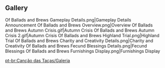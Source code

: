 {{Event Tabs
|subpage1=Autumn Crisis
|subpage2=Highwind Trial
|subpage3=Charity and Creativity
|subpage4=Fecund Blessings
}}
==Gallery==
<gallery>
Of Ballads and Brews Gameplay Details.png|Gameplay Details Announcement
Of Ballads and Brews Overview.png|Overview
Of Ballads and Brews Autumn Crisis.gif|Autumn Crisis
Of Ballads and Brews Autumn Crisis 2.gif|Autumn Crisis
Of Ballads and Brews Highland Trial.png|Highland Trial
Of Ballads and Brews Charity and Creativity Details.png|Charity and Creativity
Of Ballads and Brews Fecund Blessings Details.png|Fecund Blessings
Of Ballads and Brews Furnishings Display.png|Furnishings Display
</gallery>

[[pt-br:Canção das Taças/Galeria]]